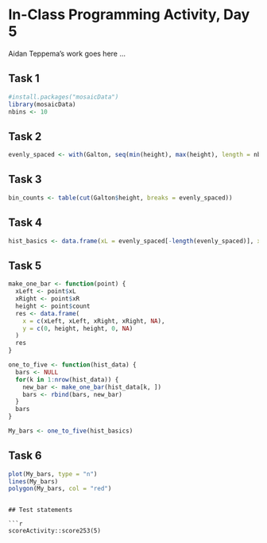 # In-Class Programming Activity, Day 5

Aidan Teppema's work goes here ...

## Task 1

```r
#install.packages("mosaicData")
library(mosaicData)
nbins <- 10
```

## Task 2

```r
evenly_spaced <- with(Galton, seq(min(height), max(height), length = nbins +1))

```

## Task 3

```r
bin_counts <- table(cut(Galton$height, breaks = evenly_spaced))

```

## Task 4

```r
hist_basics <- data.frame(xL = evenly_spaced[-length(evenly_spaced)], xR = evenly_spaced[-1], count = as.numeric(bin_counts))
```

## Task 5

```r
make_one_bar <- function(point) {
  xLeft <- point$xL
  xRight <- point$xR
  height <- point$count
  res <- data.frame(
    x = c(xLeft, xLeft, xRight, xRight, NA),
    y = c(0, height, height, 0, NA)
  )
  res
}

one_to_five <- function(hist_data) {
  bars <- NULL
  for(k in 1:nrow(hist_data)) {
    new_bar <- make_one_bar(hist_data[k, ])
    bars <- rbind(bars, new_bar)
  }
  bars
}

My_bars <- one_to_five(hist_basics)

```

## Task 6


```r
plot(My_bars, type = "n")
lines(My_bars)
polygon(My_bars, col = "red")
```


```

## Test statements

```r
scoreActivity::score253(5)
```